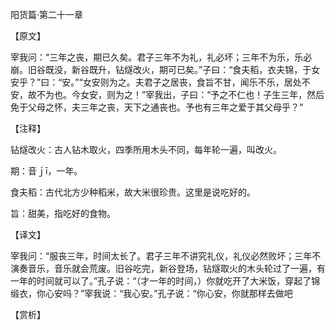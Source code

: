 

阳货篇·第二十一章

【原文】

宰我问：“三年之丧，期已久矣。君子三年不为礼，礼必坏；三年不为乐，乐必崩。旧谷既没，新谷既升，钻燧改火，期可已矣。”子曰：“食夫稻，衣夫锦，于女安乎？”曰：“安。”“女安则为之。夫君子之居丧，食旨不甘，闻乐不乐，居处不安，故不为也。今女安，则为之！”宰我出，子曰：“予之不仁也！子生三年，然后免于父母之怀，夫三年之丧，天下之通丧也。予也有三年之爱于其父母乎？”

【注释】

钻燧改火：古人钻木取火，四季所用木头不同，每年轮一遍，叫改火。

期：音ｊī，一年。

食夫稻：古代北方少种稻米，故大米很珍贵。这里是说吃好的。

旨：甜美，指吃好的食物。

【译文】

宰我问：“服丧三年，时间太长了。君子三年不讲究礼仪，礼仪必然败坏；三年不演奏音乐，音乐就会荒废。旧谷吃完，新谷登场，钻燧取火的木头轮过了一遍，有一年的时间就可以了。”孔子说：“（才一年的时间，）你就吃开了大米饭，穿起了锦缎衣，你心安吗？”宰我说：“我心安。”孔子说：“你心安，你就那样去做吧

【赏析】

